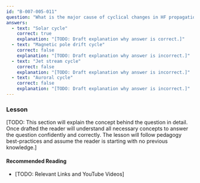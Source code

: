 ```yaml
---
id: "B-007-005-011"
question: "What is the major cause of cyclical changes in HF propagation?"
answers:
  - text: "Solar cycle"
    correct: true
    explanation: "[TODO: Draft explanation why answer is correct.]"
  - text: "Magnetic pole drift cycle"
    correct: false
    explanation: "[TODO: Draft explanation why answer is incorrect.]"
  - text: "Jet stream cycle"
    correct: false
    explanation: "[TODO: Draft explanation why answer is incorrect.]"
  - text: "Auroral cycle"
    correct: false
    explanation: "[TODO: Draft explanation why answer is incorrect.]"
---
```


### Lesson

[TODO: This section will explain the concept behind the question in detail. Once drafted the reader will understand all necessary concepts to answer the question confidently and correctly. The lesson will follow pedagogy best-practices and assume the reader is starting with no previous knowledge.]

#### Recommended Reading

- [TODO: Relevant Links and YouTube Videos]

